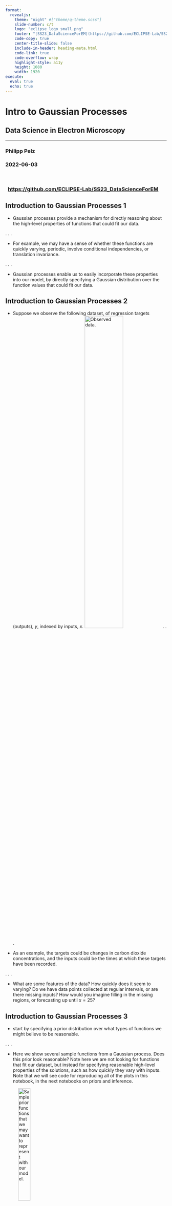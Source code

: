 ```yaml
---
format: 
  revealjs:
    theme: "night" #["theme/q-theme.scss"]
    slide-number: c/t
    logo: "eclipse_logo_small.png"
    footer: "[SS23_DataScienceForEM](https://github.com/ECLIPSE-Lab/SS23_DataScienceForEM)"
    code-copy: true
    center-title-slide: false
    include-in-header: heading-meta.html
    code-link: true
    code-overflow: wrap
    highlight-style: a11y
    height: 1080
    width: 1920
execute: 
  eval: true
  echo: true
---
```


<h1> Intro to Gaussian Processes </h1>

<h2> Data Science in Electron Microscopy </h2>

<hr>

<h3> Philipp Pelz </h3>

<h3> 2022-06-03 </h3>
<br>

<h3>  &nbsp; [https://github.com/ECLIPSE-Lab/SS23_DataScienceForEM](https://github.com/ECLIPSE-Lab/SS23_DataScienceForEM)

## Introduction to Gaussian Processes 1

* Gaussian processes provide a mechanism for directly reasoning about the high-level properties of functions that could fit our data.

. . .

* For example, we may have a sense of whether these functions are quickly varying, periodic, involve conditional independencies, or translation invariance.

. . .

* Gaussian processes enable us to easily incorporate these properties into our model, by directly specifying a Gaussian distribution over the function values that could fit our data.

## Introduction to Gaussian Processes 2

* Suppose we observe the following dataset, of regression targets (outputs), $y$, indexed by inputs, $x$. 
![Observed data.](../img/gp-observed-data.svg){.absolute top=490 left=350 width="50%"}
. . .

* As an example, the targets could be changes in carbon dioxide concentrations, and the inputs could be the times at which these targets have been recorded. 

. . .

* What are some features of the data? 
How quickly does it seem to varying? 
Do we have data points collected at regular intervals, or are there missing inputs? 
How would you imagine filling in the missing regions, or forecasting up until $x=25$?


## Introduction to Gaussian Processes 3


* start by specifying a prior distribution over what types of functions we might believe to be reasonable. 

. . .

* Here we show several sample functions from a Gaussian process. Does this prior look reasonable? Note here we are not looking for functions that fit our dataset, but instead for specifying reasonable high-level properties of the solutions, such as how quickly they vary with inputs. Note that we will see code for reproducing all of the plots in this notebook, in the next notebooks on priors and inference.

![Sample prior functions that we may want to represent with our model.](../img/gp-sample-prior-functions.svg){width=30%}



## Introduction to Gaussian Processes 4

Once we condition on data, we can use this prior to infer a posterior distribution over functions that could fit the data. Here we show sample posterior functions.

![Sample posterior functions, once we have observed the data.](../img/gp-sample-posterior-functions.svg)

. . .

* each of these functions are entirely consistent with our data, perfectly running through each observation. 

. . .

* In order to use these posterior samples to make predictions, we can average the values of every possible sample function from the posterior, to create the curve below, in thick blue. 

. . .

* Note that we do not actually have to take an infinite number of samples to compute this expectation; as we will see later, we can compute the expectation in closed form. 

## Introduction to Gaussian Processes 5
::: {layout-ncol=2}
![Posterior samples, alongside posterior mean, which can be used for point predictions, in blue.](../img/gp-posterior-samples.svg){width=10in}

* may also want a representation of uncertainty, so we know how confident we should be in our predictions. 
* Intuitively: more variability in the sample posterior functions --> more uncertainty

* _epistemic uncertainty_, which is the _reducible uncertainty_ associated with lack of information. 
* acquire more data --> this type of uncertainty disappears, as there will be increasingly fewer solutions consistent with what we observe. 
* Like with the posterior mean, we can compute the posterior variance (the variability of these functions in the posterior) in closed form. 

:::


## Introduction to Gaussian Processes 6
::: {layout-ncol=2}
![Posterior samples, including 95% credible set.](../img/gp-posterior-samples-95.svg){width=10in}

* shade: two times the posterior standard deviation on either side of the mean, creating a _credible interval_ that has a 95% probability of containing the true value of the function for any input $x$.
*  plot looks somewhat cleaner if we remove the posterior samples, simply visualizing the data, posterior mean, and 95% credible set. 
* Notice how the uncertainty grows away from the data, a property of epistemic uncertainty. 
:::
## Introduction to Gaussian Processes 7
::: {layout-ncol=2}
![Point predictions, and credible set.](../img/gp-point-predictions.svg){width=10in}

* properties of the Gaussian process that we used to fit the data are strongly controlled by what's called a _covariance function_, also known as a _kernel_. 

* covariance function we used is called the _RBF (Radial Basis Function) kernel_, which has the form
$$ k_{\text{RBF}}(x,x') = \mathrm{Cov}(f(x),f(x')) = a^2 \exp\left(-\frac{1}{2\ell^2}||x-x'||^2\right) $$
* The _hyperparameters_ of this kernel are interpretable. The _amplitude_ parameter $a$ controls the vertical scale over which the function is varying, and the _length-scale_ parameter
$\ell$
controls the rate of variation (the wiggliness) of the function.
* Larger $a$ means larger function values, and larger 
$\ell$ 
means more slowly varying functions. Let's see what happens to our sample prior and posterior functions as we vary $a$ and 
$\ell$. 
:::



## Introduction to Gaussian Processes 8

$$ k_{\text{RBF}}(x,x') = \mathrm{Cov}(f(x),f(x')) = a^2 \exp\left(-\frac{1}{2\ell^2}||x-x'||^2\right) $$

* The _length-scale_ has a particularly pronounced effect on the predictions and uncertainty of a GP. At 
$||x-x'|| = \ell$
, the covariance between a pair of function values is $a^2\exp(-0.5)$. 

* At larger distances than 
$\ell$
, the values of the function values becomes nearly uncorrelated. This means that if we want to make a prediction at a point $x_*$, then function values with inputs $x$ such that 
$||x-x'||>\ell$
will not have a strong effect on our predictions. 

## Introduction to Gaussian Processes 9
* how changing the lengthscale affects sample prior and posterior functions, and credible sets. The above fits use a length-scale of $2$. Let's now consider 
$\ell = 0.1, 0.5, 2, 5, 10$
. 

::: {layout-ncol=2}
![priorpoint1](../img/gp-priorpoint1.svg){width=45%}
![postpoint1](../img/gp-postpoint1.svg){width=45%}
![priorpoint5](../img/gp-priorpoint5.svg){width=45%}
![postpoint5](../img/gp-postpoint5.svg){width=45%}

* A length-scale of $0.1$ is very small relative to the range of the input domain we are considering, $25$. For example, the values of the function at $x=5$ and $x=10$ will have essentially no correlation at such a length-scale. 
* On the other hand, for a length-scale of $10$, the function values at these inputs will be highly correlated.
* Note that the vertical scale changes in the following figures.
:::

## Introduction to Gaussian Processes 10
::: {layout-ncol=2}
![prior2](../img/gp-prior2.svg){width=40%}
![post2](../img/gp-post2.svg){width=40%}
![prior5](../img/gp-prior5.svg){width=40%}
![post5](../img/gp-post5.svg){width=40%}

* length-scale of $0.1$ is very small relative to the range of the input domain we are considering, $25$. 
* For example, the values of the function at $x=5$ and $x=10$ will have essentially no correlation at such a length-scale. 
* On the other hand, for a length-scale of $10$, the function values at these inputs will be highly correlated. 
* Note that the vertical scale changes in the following figures.
:::

* as the length-scale increases the 'wiggliness' of the functions decrease, and our uncertainty decreases. 
* If the length-scale is small, the uncertainty will quickly increase as we move away from the data, as the datapoints become less informative about the function values. 

## Introduction to Gaussian Processes 11
::: {layout-ncol=2}
![priorap1](../img/gp-priorap1.svg){width=40%}
![postapoint1](../img/gp-postapoint1.svg){width=40%}
![priora2](../img/gp-priora2.svg){width=40%}
![posta2](../img/gp-posta2.svg){width=40%}
![priora8](../img/gp-priora8.svg){width=40%}
![posta8](../img/gp-posta8.svg){width=40%}

* now vary the amplitude parameter, holding the length-scale fixed at $2$. 
* Note the vertical scale is held fixed for the prior samples, and varies for the posterior samples, so you can clearly see both the increasing scale of the function, and the fits to the data.
:::
## Introduction to Gaussian Processes 12
$$ k_{\text{RBF}}(x,x') = \mathrm{Cov}(f(x),f(x')) = a^2 \exp\left(-\frac{1}{2\ell^2}||x-x'||^2\right) $$

. . .

* amplitude parameter affects the scale of the function, but not the rate of variation. 
. . .

* generalization performance of our procedure will depend on having reasonable values for these hyperparameters. 
. . .

* Values of $\ell=2$ and $a=1$ appeared to provide reasonable fits, while some of the other values did not. 

. . .

* Fortunately, there is a robust and automatic way to specify these hyperparameters, using what is called the _marginal likelihood_, which we will return to in the notebook on inference. 

## So what is a GP, really?

* GP simply says that any collection of function values 
$f(x_1),\dots,f(x_n)$, 
indexed by any collection of inputs 
$x_1,\dots,x_n$ 
has a joint multivariate Gaussian distribution. 

. . .

* mean vector $\mu$ of this distribution is given by a _mean function_, which is typically taken to be a constant or zero.

* covariance matrix of this distribution is given by the _kernel_ evaluated at all pairs of the inputs $x$. 

. . .

* $$\begin{bmatrix}f(x) \\f(x_1) \\ \vdots \\ f(x_n) \end{bmatrix}\sim \mathcal{N}\left(\mu, \begin{bmatrix}k(x,x) & k(x, x_1) & \dots & k(x,x_n) \\ k(x_1,x) & k(x_1,x_1) & \dots & k(x_1,x_n) \\ \vdots & \vdots & \ddots & \vdots \\ k(x_n, x) & k(x_n, x_1) & \dots & k(x_n,x_n) \end{bmatrix}\right)$$
:eqlabel:`eq_gp_prior`

. . .

* Equation :eqref:`eq_gp_prior` specifies a GP prior. We can compute the conditional distribution of $f(x)$ for any $x$ given $f(x_1), \dots, f(x_n)$, the function values we have observed. 
* This conditional distribution is called the _posterior_, and it is what we use to make predictions.

## Introduction to Gaussian Processes 14

In particular, 

$$f(x) | f(x_1), \dots, f(x_n) \sim \mathcal{N}(m,s^2)$$ 

where

$$m = k(x,x_{1:n}) k(x_{1:n},x_{1:n})^{-1} f(x_{1:n})$$ 

$$s^2 = k(x,x) - k(x,x_{1:n})k(x_{1:n},x_{1:n})^{-1}k(x,x_{1:n})$$ 

where $k(x,x_{1:n})$ is a $1 \times n$ vector formed by evaluating $k(x,x_{i})$ for $i=1,\dots,n$ and $k(x_{1:n},x_{1:n})$ is an $n \times n$ matrix formed by evaluating $k(x_i,x_j)$ for $i,j = 1,\dots,n$. $m$ is what we can use as a point predictor for any $x$, and $s^2$ is what we use for uncertainty: 

* if we want to create an interval with a 95% probability that $f(x)$ is in the interval, we would use $m \pm 2s$. 

* predictive means and uncertainties for all the above figures were created using these equations. 

* observed data points were given by 
$f(x_1), \dots, f(x_n)$
and chose a fine grained set of $x$ points to make predictions.

## Introduction to Gaussian Processes 15

* suppose we observe a single datapoint, $f(x_1)$, and we want to determine the value of $f(x)$ at some $x$. 
* Because $f(x)$ is described by a Gaussian process, we know the joint distribution over 
$(f(x), f(x_1))$ 
is Gaussian: 

$$
\begin{bmatrix}
f(x) \\ 
f(x_1) \\
\end{bmatrix}
\sim
\mathcal{N}\left(\mu, 
\begin{bmatrix}
k(x,x) & k(x, x_1) \\
k(x_1,x) & k(x_1,x_1)
\end{bmatrix}
\right)
$$

* off-diagonal expression $k(x,x_1) = k(x_1,x)$ 
tells us how correlated the function values will be --- how strongly determined $f(x)$
will be from $f(x_1)$. 
* have seen already that if we use a large length-scale, relative to the distance between $x$ and $x_1$, 
$||x-x_1||$, then the function values will be highly correlated. 
* visualize the process of determining $f(x)$ from $f(x_1)$ both in the space of functions, and in the joint distribution over $f(x_1), f(x)$. 
* initially consider an $x$ such that $k(x,x_1) = 0.9$, and $k(x,x)=1$, meaning that the value of $f(x)$ is moderately correlated with the value of $f(x_1)$. 
* In the joint distribution, the contours of constant probability will be relatively narrow ellipses.

## Introduction to Gaussian Processes 16

* Suppose we observe $f(x_1) = 1.2$. 
To condition on this value of $f(x_1)$, 
we can draw a horizontal line at $1.2$ on our plot of the density, and see that the value of $f(x)$ 
is mostly constrained to $[0.64,1.52]$. 
* We have also drawn this plot in function space, showing the observed
point $f(x_1)$ in orange, and 1 standard deviation of the Gaussian process predictive distribution for $f(x)$ 
in blue, about the mean value of $1.08$.

![Contours of constant probability of a bivariate Gaussian density over $f(x_1)$ and $f(x)$ with $k(x,x_1) = 0.9$.](https://user-images.githubusercontent.com/6753639/206867364-b4707db5-0c2e-4ae4-a412-8292bca4d08d.svg){width=45%}
![Gaussian process predictive distribution in function space at $f(x)$, with $k(x,x_1) = 0.9$.](https://user-images.githubusercontent.com/6753639/206867367-3815720c-93c8-4b4b-80e7-296db1d3553b.svg){width=45%}

## Introduction to Gaussian Processes 17

*  suppose we have a stronger correlation, $k(x,x_1) = 0.95$. 
*  the ellipses have narrowed further, and the value of $f(x)$ 
is even more strongly determined by $f(x_1)$. 
* Drawing a horizontal line at $1.2$, we see the contours for $f(x)$
support values mostly within $[0.83, 1.45]$. 
* show the plot in function space, with one standard 
deviation about the mean predictive value of $1.14$.

![Contours of constant probability of a bivariate Gaussian density over $f(x_1)$ and $f(x)$ with $k(x,x_1) = 0.95$.](https://user-images.githubusercontent.com/6753639/206867797-20e42783-31de-4c50-8103-e9441ba6d0a9.svg){width=45%}
![Gaussian process predictive distribution in function space at $f(x)$, with $k(x,x_1)$ = 0.95.](https://user-images.githubusercontent.com/6753639/206867800-d9fc7add-649d-492c-8848-cab07c8fb83e.svg){width=45%}


## Introduction to Gaussian Processes 18

![Contours of constant probability of a bivariate Gaussian density over $f(x_1)$ and $f(x)$ with $k(x,x_1) = 0.95$.](https://user-images.githubusercontent.com/6753639/206867797-20e42783-31de-4c50-8103-e9441ba6d0a9.svg){width=45%}
![Gaussian process predictive distribution in function space at $f(x)$, with $k(x,x_1)$ = 0.95.](https://user-images.githubusercontent.com/6753639/206867800-d9fc7add-649d-492c-8848-cab07c8fb83e.svg){width=45%}


* posterior mean predictor of our Gaussian process is closer to $1.2$, because there is a stronger correlation. 
* also uncertainty (the error bars) have somewhat decreased. 
* Despite strong correlation between function values, uncertainty still quite large, because we have only observed a single data point! 

## Introduction to Gaussian Processes 19

* This procedure can give us a posterior on $f(x)$ for any $x$, for any number of points we have observed. 
* Suppose we observe $f(x_1), f(x_2)$. 

* visualize the posterior for $f(x)$ at a particular $x=x'$ in function space. 
* exact distribution for $f(x)$ is given by the above equations. $f(x)$ is Gaussian distributed, with mean 

$$m = k(x,x_{1:3}) k(x_{1:3},x_{1:3})^{-1} f(x_{1:3})$$

and variance 

$$s^2 = k(x,x) - k(x,x_{1:3})k(x_{1:3},x_{1:3})^{-1}k(x,x_{1:3})$$


. . .

* we have been considering _noise free_ observations. 

* easy to include observation noise. If we assume that the data are generated from a latent noise free function $f(x)$ plus iid Gaussian noise 
$\epsilon(x) \sim \mathcal{N}(0,\sigma^2)$
with variance $\sigma^2$, then our covariance function simply becomes 
$k(x_i,x_j) \to k(x_i,x_j) + \delta_{ij}\sigma^2$,
where $\delta_{ij} = 1$ if $i=j$ and $0$ otherwise.

## Summary 1

* typical machine learning: we specify a function with some **free parameters** (such as a neural network and its weights), and we **focus on estimating those parameters**, which may not be interpretable. 

. . .

* Gaussian process: **reason about distributions over functions directly**, which enables us to **reason about the high-level properties of the solutions**. 

. . .

* properties are controlled by a covariance function (kernel), which often has a few highly interpretable hyperparameters. 
* hyperparameters include the **length-scale**, which controls how rapidly (how wiggily) the functions are. Another hyperparameter is the **amplitude**, which controls the vertical scale over which our functions are varying. 

. . .

* **representing many different functions** that can fit the data, and combining them all together into a predictive distribution, is a **distinctive feature of Bayesian methods**. 

. . .

* greater amount of variability between possible solutions far away from the data --> uncertainty intuitively grows as we move from the data. 

## Summary 2

* **Gaussian process represents a distribution over functions by specifying a multivariate normal (Gaussian) distribution over all possible function values**. 

. . .

* possible to **easily manipulate Gaussian distributions** to find the distribution of one function value based on the values of any set of other values.

. . .

* **observe a set of points** --> **condition on these points** and **infer a distribution** over what the value of the function might look like at any other input. 

. . .

* How we model the correlations between these points is determined by the covariance function and is what defines the generalization properties of the Gaussian process. 

. . .

* GPs easy to work with, have many applications, and help us understand and develop other model classes, like neural networks.

## Exercises

1. What is the difference between epistemic uncertainty versus observation uncertainty?
2. Besides rate of variation and amplitude, what other properties of functions might we want to consider, and what would be real-world examples of functions that have those properties?
3. The RBF covariance function we considered says that covariances (and correlations) between observations decrease with their distance in the input space (times, spatial locations, etc.). Is this a reasonable assumption? Why or why not?
4. Is a sum of two Gaussian variables Gaussian? Is a product of two Gaussian variables Gaussian? If (a,b) have a joint Gaussian distribution, is a|b (a given b) Gaussian? Is a Gaussian?
5. Repeat the exercise where we observe a data point at $f(x_1) = 1.2$, but now suppose we additionally observe $f(x_2) = 1.4$. Let $k(x,x_1) = 0.9$, and $k(x,x_2) = 0.8$. Will we be more or less certain about the value of $f(x)$, than when we had only observed $f(x_1)$? What is the mean and 95\% credible set for our value of $f(x)$ now? 
6. Do you think increasing our estimate of observation noise would increase or decrease our estimate of the length-scale of the ground truth function?
7. As we move away from the data, suppose the uncertainty in our predictive distribution increases to a point, then stops increasing. Why might that happen?

:begin_tab:`pytorch`
[Discussions](https://discuss.d2l.ai/t/12115)
:end_tab:
